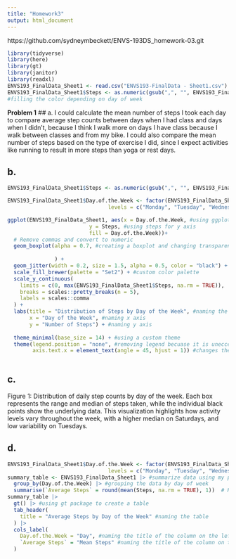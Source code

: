 ```yaml
---
title: "Homework3"
output: html_document
---
```


https://github.com/sydneymbeckett/ENVS-193DS_homework-03.git

```r
library(tidyverse)
library(here)
library(gt)
library(janitor)
library(readxl)
ENVS193_FinalData_Sheet1 <- read.csv("ENVS193-FinalData - Sheet1.csv")
ENVS193_FinalData_Sheet1$Steps <- as.numeric(gsub(",", "", ENVS193_FinalData_Sheet1$Steps)) +
#filling the color depending on day of week
```



**Problem 1**
## a.
I could calculate the mean number of steps I took each day to compare average step counts between days when I had class and days when I didn’t, because I think I walk more on days I have class because I walk between classes and from my bike. I could also compare the mean number of steps based on the type of exercise I did, since I expect activities like running to result in more steps than yoga or rest days.

## b.
```r
ENVS193_FinalData_Sheet1$Steps <- as.numeric(gsub(",", "", ENVS193_FinalData_Sheet1$Steps))

```


```r

ENVS193_FinalData_Sheet1$Day.of.the.Week <- factor(ENVS193_FinalData_Sheet1$Day.of.the.Week,
                                levels = c("Monday", "Tuesday", "Wednesday", "Thursday", "Friday", "Saturday", "Sunday")) #ordering by days of the week

ggplot(ENVS193_FinalData_Sheet1, aes(x = Day.of.the.Week, #using ggplot with my data and using day of week for x axis
                          y = Steps, #using steps for y axis
                          fill = Day.of.the.Week))+ 
  # Remove commas and convert to numeric
  geom_boxplot(alpha = 0.7, #creating a boxplot and changing transparency using alpha
               
               ) +
  geom_jitter(width = 0.2, size = 1.5, alpha = 0.5, color = "black") + #using jitter to show individual data and changing width size transparency and color of the points
  scale_fill_brewer(palette = "Set2") + #custom color palette
  scale_y_continuous(
    limits = c(0, max(ENVS193_FinalData_Sheet1$Steps, na.rm = TRUE)),
    breaks = scales::pretty_breaks(n = 5),
    labels = scales::comma
  ) +
  labs(title = "Distribution of Steps by Day of the Week", #naming the boxplot
       x = "Day of the Week", #naming x axis
       y = "Number of Steps") + #naming y axis
  
  theme_minimal(base_size = 14) + #using a custom theme
  theme(legend.position = "none", #removing legend becuase it is uneccessary
        axis.text.x = element_text(angle = 45, hjust = 1)) #changes the day of the week to be at an angle so they take up less space
  
```


## c.
Figure 1: Distribution of daily step counts by day of the week. Each box represents the range and median of steps taken, while the individual black points show the underlying data. This visualization highlights how activity levels vary throughout the week, with a higher median on Saturdays, and low variability on Tuesdays. 

## d. 
```r
ENVS193_FinalData_Sheet1$Day.of.the.Week <- factor(ENVS193_FinalData_Sheet1$Day.of.the.Week,
                                levels = c("Monday", "Tuesday", "Wednesday", "Thursday", "Friday", "Saturday", "Sunday")) #ordering by days of the week
summary_table <- ENVS193_FinalData_Sheet1 |> #summarize data using my personal data
  group_by(Day.of.the.Week) |> #grouping the data by day of week
  summarise(`Average Steps` = round(mean(Steps, na.rm = TRUE), 1))  # Round to 1 decimal
summary_table |> 
  gt() |> #using gt package to create a table
  tab_header(
    title = "Average Steps by Day of the Week" #naming the table
  ) |>
  cols_label(
    Day.of.the.Week = "Day", #naming the title of the column on the left day
    `Average Steps` = "Mean Steps" #naming the title of the column on the right mean steps
  )
```



